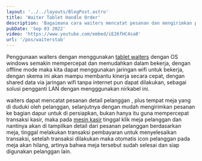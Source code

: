 ---
layout: '../../layouts/BlogPost.astro'
title: 'Waiter Tablet Handle Order'
description: 'Bagaimana cara waiters mencatat pesanan dan mengirimkan pesanan ke kitchen serta kasir pos'
pubDate: 'Sep 03 2022'
video: 'https://www.youtube.com/embed/iE26fHC4sa0'
url: '/pos/waiterstab'
---

Penggunaan waiters dengan menggunakan [tablet waiters](/pos/waiterstab) dengan OS windows semakin mempercepat dan memudahkan dalam bekerja, dengan offline mode maka kita dapat menggunakan jaringan wifi untuk bekerja, dengan skema ini akan mampu membantu kinerja secara cepat, dengan shared data via jaringan wifi tanpa internet pun dapat dilakukan, sebagai solusi pengganti LAN dengan mengggunakan nirkabel ini.

waiters dapat mencatat pesanan detail pelanggan , plus tempat meja yang di duduki oleh pelanggan, selanjutnya dengan mudah mengirimkan pesanan ke bagian dapur untuk di persiapkan, bukan hanya itu guna mempercepat transaksi kasir, maka pada [mesin kasir](/pos/waiterstab) tinggal klik meja pelanggan dan nantinya akan di tampilkan detail dari pesanan pelanggan berdasarkan meja, tinggal melakukan transaksi pembayaran untuk menyelesaikan transaksi, setelah transaksi dilakukan maka otomatis icon pelanggan pada meja akan hilang, artinya bahwa meja tersebut sudah selesai dan siap digunakan pelanggan lain.
